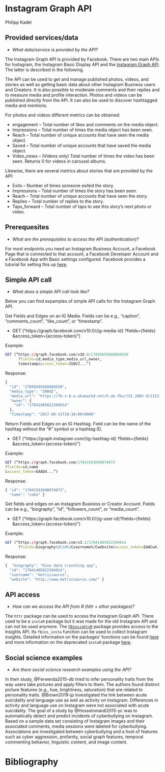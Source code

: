
# Instagram Graph API
Philipp Kadel


## Provided services/data

* *What data/service is provided by the API?*

The Instagram Graph API is provided by Facebook. There are two main APIs for Instagram, the Instagram Basic Display API and the [Instagram Graph API]("https://developers.facebook.com/docs/instagram-api?locale=en_US"). The latter is described in the following.

The API can be used to get and manage published photos, videos, and stories as well as getting basic data about other Instagram Business users and Creators. It is also possible to moderate comments and their replies and to measure media and profile interaction. Photos and videos can be published directly from the API. It can also be used to discover hashtagged media and mentions.

For photos and videos different metrics can be obtained:

* engagement	– Total number of likes and comments on the media object.
* Impressions – Total number of times the media object has been seen.
* Reach – Total number of unique accounts that have seen the media object.
* Saved – Total number of unique accounts that have saved the media object.
* Video_views – (Videos only) Total number of times the video has been seen. Returns 0 for videos in carousel albums.

Likewise, there are several metrics about stories that are provided by the API:

* Exits – Number of times someone exited the story.
* Impressions – Total number of times the story has been seen.
* Reach – Total number of unique accounts that have seen the story.
* Replies	 – Total number of replies to the story.
* Taps_forward – Total number of taps to see this story’s next photo or video.

## Prerequesites
* *What are the prerequisites to access the API (authentication)? *

For most endpoints you need an Instagram Business Account, a Facebook Page that is connected to that account, a Facebook Developer Account and a Facebook App with Basic settings configured. Facebook provides a tutorial for setting this up [here]("https://developers.facebook.com/docs/instagram-api/getting-started").


## Simple API call
* *What does a simple API call look like?*

Below you can find expamples of simple API calls for the Instagram Graph API.

Get Fields and Edges on an IG Media. Fields can be e.g., “caption”, “comments_count”, “like_count”, or “timestamp”.

* GET (“https://graph.facebook.com/v10.0/{ig-media-id} ?fields={fields} &access_token={access-token}”)

Example:

```r
GET (“https://graph.facebook.com/v10.0/17895695668004550
      ?fields=id,media_type,media_url,owner,
      timestamp&access_token=IGQVJ...”)
```

Response:

```r
{
  "id": "17895695668004550",
  "media_type": "IMAGE",
  "media_url": "https://fb-s-b-a.akamaihd.net/h-ak-fbx/t51.2885-9/21227247_1640962412602631_3222510491855224832_n.jpg?_nc_log=1",
  "owner": {
    "id": "17841405822304914"
  },
  "timestamp": "2017-08-31T18:10:00+0000"
```


Return Fields and Edges on an IG Hashtag. Field can be the name of the hashtag without the “#” symbol or a hashtag ID. 

* GET (“https://graph.instagram.com/{ig-hashtag-id}
?fields={fields}
&access_token={access-token}”)

Example:

```r
GET (“https://graph.facebook.com/17841593698074073
?fields=id,name
&access_token=EAADd...”)
```

Response:

```r
{ "id": "17841593698074073",
  "name": "coke" }
```

Get fields and edges on an Instagram Business or Creator Account. Fields can be e.g., “biography”, “id”, “followers_count”, or “media_count”.

* GET (“https://graph.facebook.com/v10.0/{ig-user-id}?fields={fields} &access_token={access-token}”)

Example:

```r
GET (“https://graph.facebook.com/v3.2/17841405822304914
      ?fields=biography%2Cid%2Cusername%2Cwebsite&access_token=EAACwX...”)
```

Response:

```r
{  "biography": "Dino data crunching app",
  "id": "17841405822304914",
  "username": "metricsaurus",
  "website": "http://www.metricsaurus.com/" }
```

## API access
* *How can we access the API from R (httr + other packages)?* 

The `httr` package can be used to access the Instagram Graph API. There used to be a `instaR` package but it was made for the old Instagram API and can not be used anymore. The [`FBinsightsR`]("https://rdrr.io/github/Deducive/FBinsightsR/") package provides access to the Insights API. Its `fbins_insta` function can be used to collect Instagram insights. Detailed information on the packages' functions can be found [here]("https://github.com/Deducive/FBinsightsR/blob/master/R/functions.R") and more information on the deprecated `instaR` package [here]("https://stackoverflow.com/questions/54488186/instagram-api-in-r-deprecated-need-to-use-graph-facebook-com").


## Social science examples
* *Are there social science research examples using the API?*

In their study, @Ferwerda2015-db tried to infer personality traits from the way users take pictures and apply filters to them. The authors found distinct picture features (e.g., hue, brightness, saturation) that are related to personality traits. @Brown2019-jp investigated the link between acute suicidality and language use as well as activity on Instagram. Differences in activity and language use on Instagram were not associated with acute suicidality. The goal of a study by @Hosseinmardi2015-yc was to automatically detect and predict incidents of cyberbullying on Instagram. Based on a sample data set consisting of Instagram images and their associated comments, media sessions were labeled for cyberbullying. Associations are investigated between cyberbullying and a host of features such as cyber aggression, profanity, social graph features, temporal commenting behavior, linguistic content, and image content.

\newpage

# Bibliography